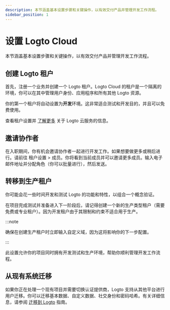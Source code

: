 ```yaml
---
description: 本节涵盖基本设置步骤和关键操作，以有效交付产品并管理开发工作流程。
sidebar_position: 1
---
```


# 设置 Logto Cloud

本节涵盖基本设置步骤和关键操作，以有效交付产品并管理开发工作流程。

## 创建 Logto 租户

首先，注册一个业务并创建一个 Logto 租户。Logto Cloud 的租户是一个隔离的环境，你可以在其中管理用户身份、应用程序和所有其他 Logto 资源。

你的第一个租户将自动设置为**开发**环境。这非常适合测试和开发目的，并且可以免费使用。

查看租户设置并 [了解更多](/logto-cloud) 关于 Logto 云服务的信息。

## 邀请协作者

在入职期间，你有机会邀请协作者一起进行开发工作。如果想要做更多或稍后进行。请前往 <CloudLink to="/tenant-settings/members">租户设置 > 成员</CloudLink>。你将看到当前成员并可以邀请更多成员。输入电子邮件地址并分配角色（你可以批量进行），然后发送。

## 转移到生产租户

你可能会花一些时间开发和测试 Logto 的功能和特性，以组合一个概念验证。

在项目完成测试并准备进入下一阶段后，请记得创建一个新的生产类型租户（需要免费或专业租户）。因为开发租户由于其限制和约束不适合用于生产。

:::note

确保在创建生产租户时立即输入自定义域，因为这将影响你的下一步配置。

:::

此设置允许你的项目同时拥有开发测试和生产环境，帮助你顺利管理开发工作流程。

## 从现有系统迁移

如果你正在处理一个现有项目并需要切换认证提供商，Logto 支持从其他平台进行用户迁移。你可以迁移基本数据、自定义数据、社交身份和密码哈希。有关详细信息，请参阅 [迁移到 Logto](../user-management/user-migration.mdx) 指南。

